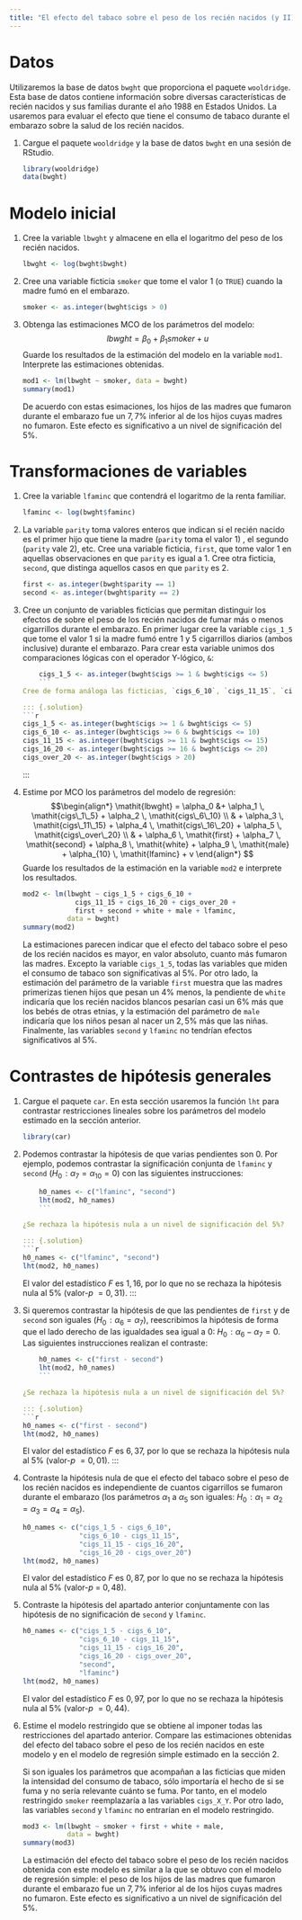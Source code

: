 ```yaml
---
title: "El efecto del tabaco sobre el peso de los recién nacidos (y II)"
---
```


# Datos

Utilizaremos la base de datos `bwght` que proporciona el paquete `wooldridge`. Esta base de datos contiene información sobre diversas características de  recién nacidos y sus familias durante el año 1988 en Estados Unidos. La usaremos para evaluar el efecto que tiene el consumo de tabaco durante el embarazo sobre la salud de los recién nacidos.

1.  Cargue el paquete `wooldridge` y la base de datos `bwght` en una sesión de RStudio.

    ::: {.solution} 
   
    ```r
    library(wooldridge)
    data(bwght)
    ```

    :::

# Modelo inicial

1.  Cree la variable `lbwght` y almacene en ella el logaritmo del peso de los recién nacidos. 

    :::: {.solution} 
    ```r
    lbwght <- log(bwght$bwght)
    ```
    
    ::::

1.  Cree una variable ficticia `smoker` que tome el valor 1 (o `TRUE`) cuando la madre fumó en el embarazo.

    ::: {.solution} 
    ```r
    smoker <- as.integer(bwght$cigs > 0)
    ```
    
    :::

1.  Obtenga las estimaciones MCO de los parámetros del modelo:
  $$
  \mathit{lbwght} = \beta_0 + \beta_1 \mathit{smoker} + u
  $$
    Guarde los resultados de la estimación del modelo en la variable `mod1`. Interprete las estimaciones obtenidas. 

    ::: {.solution} 
    ```r
    mod1 <- lm(lbwght ~ smoker, data = bwght)
    summary(mod1)
    ```

    De acuerdo con estas esimaciones, los hijos de las madres que fumaron durante el embarazo fue un $7{,}7\%$ inferior al de los hijos cuyas madres no fumaron. Este efecto es significativo a un nivel de significación del $5\%$.
    :::

    
# Transformaciones de variables

1.  Cree la variable `lfaminc` que contendrá el logaritmo de la renta familiar.

    ::: {.solution} 
    ```r
    lfaminc <- log(bwght$faminc)
    ```
   
    :::


1.  La variable `parity` toma valores enteros que indican si el recién nacido es el primer hijo que tiene la madre (`parity` toma el valor 1) , el segundo (`parity` vale 2), etc. Cree una variable ficticia, `first`, que tome valor 1 en aquellas observaciones en que `parity` es igual a 1. Cree otra ficticia, `second`, que distinga aquellos casos en que `parity` es 2.

    ::: {.solution} 
    ```r
    first <- as.integer(bwght$parity == 1)
    second <- as.integer(bwght$parity == 2)
    ```
   
    :::

1.  Cree un conjunto de variables ficticias que permitan distinguir los efectos de sobre el peso de los recién nacidos de fumar más o menos cigarrillos durante el embarazo. En primer lugar cree la variable `cigs_1_5` que tome el valor 1 si la madre fumó entre 1 y 5 cigarrillos diarios (ambos inclusive) durante el embarazo. Para crear esta variable unimos dos comparaciones lógicas con el operador Y-lógico, `&`:
    ```r
    cigs_1_5 <- as.integer(bwght$cigs >= 1 & bwght$cigs <= 5)
    ```
    Cree de forma análoga las ficticias, `cigs_6_10`, `cigs_11_15`, `cigs_16_20`, donde los número indican el número de cigarrillos mínimo y máximo que recoge cada una de las ficticias. Por último cree la ficticia `cigs_over_20` que tomen el valor 1 para aquellas madres que fumaron más de 20 cigarrillos.

    ::: {.solution} 
    ```r
    cigs_1_5 <- as.integer(bwght$cigs >= 1 & bwght$cigs <= 5)
    cigs_6_10 <- as.integer(bwght$cigs >= 6 & bwght$cigs <= 10)
    cigs_11_15 <- as.integer(bwght$cigs >= 11 & bwght$cigs <= 15)
    cigs_16_20 <- as.integer(bwght$cigs >= 16 & bwght$cigs <= 20)
    cigs_over_20 <- as.integer(bwght$cigs > 20)
    ```
   
    :::


1.  Estime por MCO los parámetros del modelo de regresión:
  $$\begin{align*}
      \mathit{lbwght} = \alpha_0 
         &+ \alpha_1 \, \mathit{cigs\_1\_5}
         + \alpha_2 \, \mathit{cigs\_6\_10} \\ 
         & + \alpha_3 \, \mathit{cigs\_11\_15} 
         + \alpha_4 \, \mathit{cigs\_16\_20} 
         + \alpha_5 \, \mathit{cigs\_over\_20} \\
         & + \alpha_6 \, \mathit{first} 
         + \alpha_7 \, \mathit{second} 
         + \alpha_8  \, \mathit{white} 
         + \alpha_9 \, \mathit{male} 
         + \alpha_{10} \, \mathit{lfaminc} 
         + v
    \end{align*}
  $$
   Guarde los resultados de la estimación en la variable `mod2` e interprete los resultados.

    ::: {.solution} 
    ```r
    mod2 <- lm(lbwght ~ cigs_1_5 + cigs_6_10 + 
                 cigs_11_15 + cigs_16_20 + cigs_over_20 +
                 first + second + white + male + lfaminc, 
               data = bwght)
    summary(mod2)
    ```
   
    La estimaciones parecen indicar que el efecto del tabaco sobre el peso de los recién nacidos es mayor, en valor absoluto, cuanto más fumaron las madres. Excepto la variable `cigs_1_5`, todas las variables que miden el consumo de tabaco son significativas al $5\%$. Por otro lado, la estimación del parámetro de la variable `first` muestra que las madres primerizas tienen hijos que pesan un $4\%$ menos, la pendiente de `white` indicaría que los recién nacidos blancos pesarían casi un $6\%$ más que los bebés de otras etnias, y la estimación del parámetro de `male` indicaría que los niños pesan al nacer un $2{,}5\%$ más que las niñas. Finalmente, las variables `second` y `lfaminc` no tendrían efectos significativos al $5\%$.
    :::

# Contrastes de hipótesis generales

1.  Cargue el paquete `car`. En esta sección usaremos la función `lht` para contrastar restricciones lineales sobre los parámetros del modelo estimado en la sección anterior.

    ::: {.solution} 
    ```r
    library(car)
    ```
    
    :::


2.  Podemos contrastar la hipótesis de que varias pendientes son 0. Por ejemplo, podemos contrastar la significación conjunta de `lfaminc` y `second` ($H_0\!: \alpha_7 = \alpha_{10} = 0$) con las siguientes instrucciones:
    ```r
    h0_names <- c("lfaminc", "second") 
    lht(mod2, h0_names)
    ```

    ¿Se rechaza la hipótesis nula a un nivel de significación del 5%?

    ::: {.solution} 
    ```r
    h0_names <- c("lfaminc", "second") 
    lht(mod2, h0_names)
    ```
    
    El valor del estadístico $F$ es $1{,}16$, por lo que no se rechaza la hipótesis nula al $5\%$ (valor-*p* $= 0{,}31$).
    :::

4.  Si queremos contrastar la hipótesis de que las pendientes de `first` y de `second` son iguales ($H_0\!: \alpha_6 = \alpha_{7}$), reescribimos la hipótesis de forma que el lado derecho de las igualdades sea igual a 0: $H_0\!: \alpha_6 - \alpha_{7} = 0$. Las siguientes instrucciones realizan el contraste:
    ```r
    h0_names <- c("first - second") 
    lht(mod2, h0_names)
    ```
  
    ¿Se rechaza la hipótesis nula a un nivel de significación del 5%?

    ::: {.solution} 
    ```r
    h0_names <- c("first - second") 
    lht(mod2, h0_names)
    ```
    
    El valor del estadístico $F$ es $6{,}37$, por lo que se rechaza la hipótesis nula al $5\%$ (valor-*p* $= 0{,}01$).
    :::

  
3.  Contraste la hipótesis nula de que el efecto del tabaco sobre el peso de los recién nacidos es independiente de cuantos cigarrillos se fumaron durante el embarazo (los parámetros $\alpha_1$ a $\alpha_5$ son iguales: $H_0\!: \alpha_1 = \alpha_{2} = \alpha_{3} = \alpha_{4} = \alpha_{5}$).

    ::: {.solution} 
    ```r
    h0_names <- c("cigs_1_5 - cigs_6_10",
                  "cigs_6_10 - cigs_11_15",
                  "cigs_11_15 - cigs_16_20",
                  "cigs_16_20 - cigs_over_20") 
    lht(mod2, h0_names)
    ```
    
    El valor del estadístico $F$ es $0{,}87$, por lo que no se rechaza la hipótesis nula al $5\%$ (valor-*p* = $0{,}48$).
    :::

4.  Contraste la hipótesis del apartado anterior conjuntamente con las hipótesis de no significación de `second` y `lfaminc`.

    ::: {.solution} 
    ```r
    h0_names <- c("cigs_1_5 - cigs_6_10",
                  "cigs_6_10 - cigs_11_15",
                  "cigs_11_15 - cigs_16_20",
                  "cigs_16_20 - cigs_over_20",
                  "second",
                  "lfaminc") 
    lht(mod2, h0_names)
    ```
    
    El valor del estadístico $F$ es $0{,}97$, por lo que no se rechaza la hipótesis nula al $5\%$ (valor-*p* $= 0{,}44$).
    :::

  
5.  Estime el modelo restringido que se obtiene al imponer todas las restricciones del apartado anterior. Compare las estimaciones obtenidas del efecto del tabaco sobre el peso de los recién nacidos en este modelo y en el modelo de regresión simple estimado en la sección 2.

    ::: {.solution} 
    Si son iguales los parámetros que acompañan a las ficticias que miden la intensidad del consumo de tabaco, sólo importaría el hecho de si se fuma y no sería relevante cuánto se fuma. Por tanto, en el modelo restringido `smoker` reemplazaría a las variables `cigs_X_Y`. Por otro lado, las variables `second` y `lfaminc` no entrarían en el modelo restringido.
    ```r
    mod3 <- lm(lbwght ~ smoker + first + white + male, 
               data = bwght)
    summary(mod3)
    ```
    
    La estimación del efecto del tabaco sobre el peso de los recién  nacidos obtenida con este modelo es similar a la que se obtuvo con el modelo de regresión simple: el peso de los hijos de las madres que fumaron durante el embarazo fue un $7{,}7\%$ inferior al de los hijos cuyas madres no fumaron. Este efecto es significativo a un nivel de significación del $5\%$.
    :::

